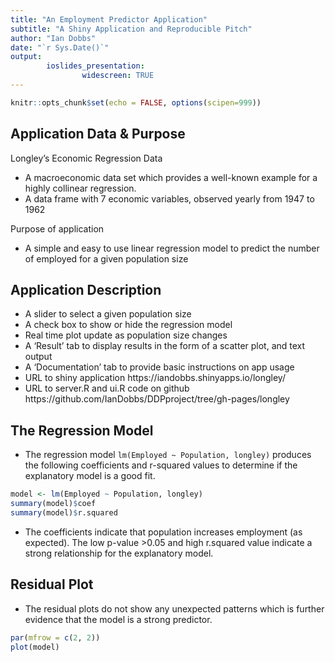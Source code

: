 ```yaml
---
title: "An Employment Predictor Application"
subtitle: "A Shiny Application and Reproducible Pitch"
author: "Ian Dobbs"
date: "`r Sys.Date()`"
output: 
        ioslides_presentation:
                widescreen: TRUE
---
```


```r
knitr::opts_chunk$set(echo = FALSE, options(scipen=999))
```

## Application Data & Purpose

Longley's Economic Regression Data

- A macroeconomic data set which provides a well-known example for a highly collinear regression.
- A data frame with 7 economic variables, observed yearly from 1947 to 1962

Purpose of application

- A simple and easy to use linear regression model to predict the number of employed for a given population size

## Application Description

- A slider to select a given population size
- A check box to show or hide the regression model
- Real time plot update as population size changes
- A 'Result' tab to display results in the form of a scatter plot, and text output
- A 'Documentation' tab to provide basic instructions on app usage
- URL to shiny application https://iandobbs.shinyapps.io/longley/
- URL to server.R and ui.R code on github https://github.com/IanDobbs/DDPproject/tree/gh-pages/longley

## The Regression Model

- The regression model `lm(Employed ~ Population, longley)` produces the following coefficients and r-squared values to determine if the explanatory model is a good fit.

```r
model <- lm(Employed ~ Population, longley)
summary(model)$coef
summary(model)$r.squared
```

- The coefficients indicate that population increases employment (as expected). The low p-value >0.05 and high r.squared value indicate a strong relationship for the explanatory model.

## Residual Plot

- The residual plots do not show any unexpected patterns which is further evidence that the model is a strong predictor.

```r
par(mfrow = c(2, 2))
plot(model)
```

